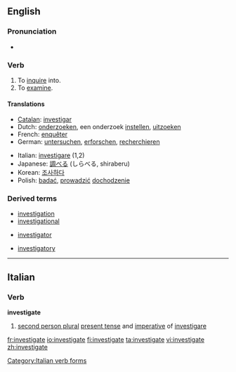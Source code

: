 ==English==

===Pronunciation===
*{{IPA|/ɪn'vestɪgeɪt/}}

===Verb===
{{en-verb|investigat|ing}}

# To [[inquire]] into.
# To [[examine]].

====Translations====
{{top}}
*[[Catalan]]: [[investigar]]
*Dutch: [[onderzoeken]], een onderzoek [[instellen]], [[uitzoeken]]
*French: [[enquêter]]
*German: [[untersuchen]], [[erforschen]], [[recherchieren]]
{{mid}}
*Italian: [[investigare]] (1,2)
*Japanese: [[調べる]] (しらべる, shiraberu)
*Korean: [[조사하다]]
*Polish: [[badać]], [[prowadzić]] [[dochodzenie]]
{{bottom}}

===Derived terms===
{{top3}}
*[[investigation]]
*[[investigational]]
{{mid3}}
*[[investigator]]
{{mid3}}
*[[investigatory]]
{{bottom}}

----

==Italian==

===Verb===
'''investigate'''

# [[second person plural]] [[present tense]] and [[imperative]] of [[investigare]]

[[Category:Italian verb forms]]

[[fr:investigate]]
[[io:investigate]]
[[fi:investigate]]
[[ta:investigate]]
[[vi:investigate]]
[[zh:investigate]]